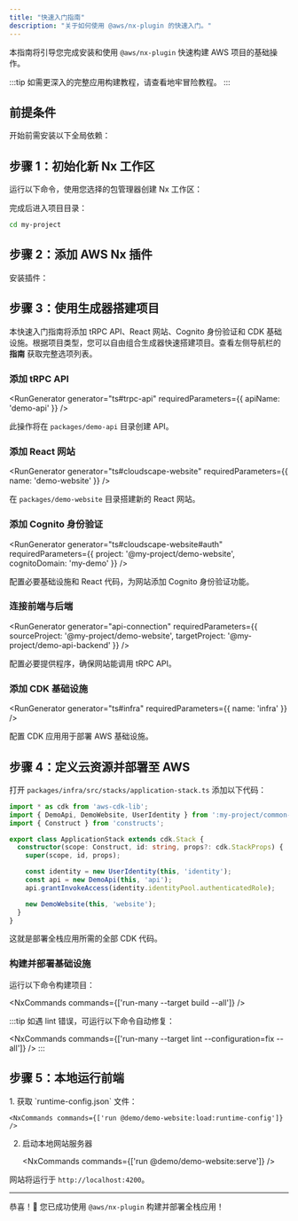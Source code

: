 ```yaml
---
title: "快速入门指南"
description: "关于如何使用 @aws/nx-plugin 的快速入门。"
---
```





本指南将引导您完成安装和使用 `@aws/nx-plugin` 快速构建 AWS 项目的基础操作。

:::tip
如需更深入的完整应用构建教程，请查看<Link path="get_started/tutorials/dungeon-game/overview">地牢冒险教程</Link>。
:::

## 前提条件

开始前需安装以下全局依赖：

<Prerequisites />

## 步骤 1：初始化新 Nx 工作区

运行以下命令，使用您选择的包管理器创建 Nx 工作区：

<CreateNxWorkspaceCommand workspace="my-project" />

完成后进入项目目录：

```sh
cd my-project
```

## 步骤 2：添加 AWS Nx 插件

安装插件：

<InstallCommand dev pkg="@aws/nx-plugin" />

## 步骤 3：使用生成器搭建项目

本快速入门指南将添加 tRPC API、React 网站、Cognito 身份验证和 CDK 基础设施。根据项目类型，您可以自由组合生成器快速搭建项目。查看左侧导航栏的 __指南__ 获取完整选项列表。

### 添加 tRPC API

<RunGenerator generator="ts#trpc-api" requiredParameters={{ apiName: 'demo-api' }} />

此操作将在 `packages/demo-api` 目录创建 API。

### 添加 React 网站

<RunGenerator generator="ts#cloudscape-website" requiredParameters={{ name: 'demo-website' }} />

在 `packages/demo-website` 目录搭建新的 React 网站。

### 添加 Cognito 身份验证

<RunGenerator generator="ts#cloudscape-website#auth" requiredParameters={{ project: '@my-project/demo-website', cognitoDomain: 'my-demo' }} />

配置必要基础设施和 React 代码，为网站添加 Cognito 身份验证功能。

### 连接前端与后端

<RunGenerator generator="api-connection" requiredParameters={{ sourceProject: '@my-project/demo-website', targetProject: '@my-project/demo-api-backend' }} />

配置必要提供程序，确保网站能调用 tRPC API。

### 添加 CDK 基础设施

<RunGenerator generator="ts#infra" requiredParameters={{ name: 'infra' }} />

配置 CDK 应用用于部署 AWS 基础设施。

## 步骤 4：定义云资源并部署至 AWS

打开 `packages/infra/src/stacks/application-stack.ts` 添加以下代码：

```typescript
import * as cdk from 'aws-cdk-lib';
import { DemoApi, DemoWebsite, UserIdentity } from ':my-project/common-constructs';
import { Construct } from 'constructs';

export class ApplicationStack extends cdk.Stack {
  constructor(scope: Construct, id: string, props?: cdk.StackProps) {
    super(scope, id, props);

    const identity = new UserIdentity(this, 'identity');
    const api = new DemoApi(this, 'api');
    api.grantInvokeAccess(identity.identityPool.authenticatedRole);

    new DemoWebsite(this, 'website');
  }
}
```

这就是部署全栈应用所需的全部 CDK 代码。

### 构建并部署基础设施

运行以下命令构建项目：

<NxCommands commands={['run-many --target build --all']} />

:::tip
如遇 lint 错误，可运行以下命令自动修复：

<NxCommands commands={['run-many --target lint --configuration=fix --all']} />
:::

## 步骤 5：本地运行前端

<Steps>
1. 获取 `runtime-config.json` 文件：

    <NxCommands commands={['run @demo/demo-website:load:runtime-config']} />

2. 启动本地网站服务器

    <NxCommands commands={['run @demo/demo-website:serve']} />
</Steps>

网站将运行于 `http://localhost:4200`。

---

恭喜！🎉 您已成功使用 `@aws/nx-plugin` 构建并部署全栈应用！